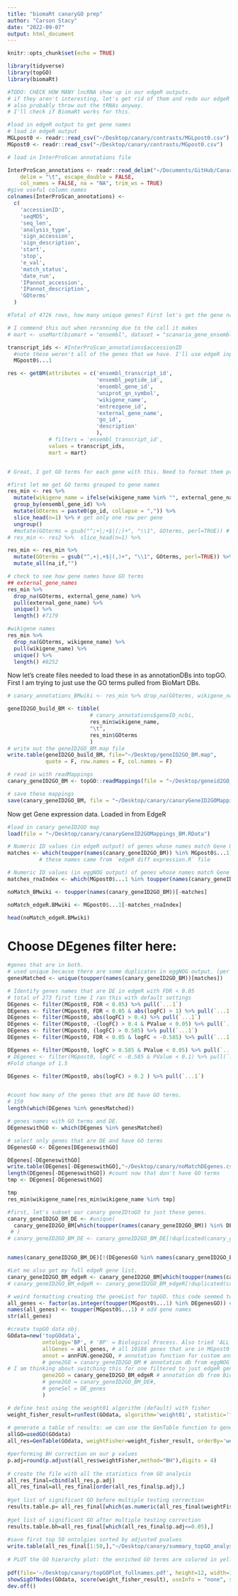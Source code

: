 ```yaml
---
title: "biomaRt canaryGO prep"
author: "Carson Stacy"
date: "2022-09-07"
output: html_document
---
```


```r
knitr::opts_chunk$set(echo = TRUE)
```

```r
library(tidyverse)
library(topGO)
library(biomaRt)
```

```r
#TODO: CHECK HOW MANY lncRNA show up in our edgeR outputs.
# if they aren't interesting, let's get rid of them and redo our edgeR output.
# also probably throw out the tRNAs anyway.
# I'll check if BiomaRt works for this.

#load in edgeR output to get gene names
# load in edgeR output
MGLpost0 <- readr::read_csv("~/Desktop/canary/contrasts/MGLpost0.csv")
MGpost0 <- readr::read_csv("~/Desktop/canary/contrasts/MGpost0.csv")

# load in InterProScan annotations file

InterProScan_annotations <- readr::read_delim("~/Documents/GitHub/CanarySeq/geneAnnotations/canaryGOviaIPS.tsv", 
    delim = "\t", escape_double = FALSE, 
    col_names = FALSE, na = "NA", trim_ws = TRUE)
#give useful column names
colnames(InterProScan_annotations) <- 
  c(
    'accessionID',
    'seqMD5',
    'seq_len',
    'analysis_type',
    'sign_accession',
    'sign_description',
    'start',
    'stop',
    'e_val',
    'match_status',
    'date_run',
    'IPannot_accession',
    'IPannot_description',
    'GOterms'
  )

#Total of 472k rows, how many unique genes? First let's get the gene names from column 1 transcript IDs

# I commend this out when rerunning due to the call it makes
# mart <- useMart(biomart = "ensembl", dataset = "scanaria_gene_ensembl")

transcript_ids <- #InterProScan_annotations$accessionID 
  #note these weren't all of the genes that we have. I'll use edgeR input instead to get them all.
  MGpost0$...1

res <- getBM(attributes = c('ensembl_transcript_id',
                            'ensembl_peptide_id',
                            'ensembl_gene_id', 
                            'uniprot_gn_symbol',
                            'wikigene_name',
                            'entrezgene_id',
                            'external_gene_name',
                            'go_id',
                            'description'
                            ),
             # filters = 'ensembl_transcript_id', 
             values = transcript_ids,
             mart = mart)


# Great, I got GO terms for each gene with this. Need to format them properly.

#first let me get GO terms grouped to gene names
res_min <- res %>% 
  mutate(wikigene_name = ifelse(wikigene_name %in% "", external_gene_name, wikigene_name))%>%
  group_by(ensembl_gene_id) %>%
  mutate(GOterms = paste0(go_id, collapse = ",")) %>%
  slice_head(n=1) %>% # get only one row per gene
  ungroup()
  #mutate(GOterms = gsub("^;+|;+$|(;)+", "\\1", GOterms, perl=TRUE)) # %>%  # tidy up the extra ;;; in Go terms
# res_min <- res2 %>%  slice_head(n=1) %>% 

res_min <- res_min %>%
  mutate(GOterms = gsub("^,+|,+$|(,)+", "\\1", GOterms, perl=TRUE)) %>%  # tidy up the extra ;;; in Go terms
  mutate_all(na_if,"")

# check to see how gene names have GO terms
## external_gene_names
res_min %>% 
  drop_na(GOterms, external_gene_name) %>% 
  pull(external_gene_name) %>% 
  unique() %>% 
  length() #7179

#wikigene names
res_min %>% 
  drop_na(GOterms, wikigene_name) %>% 
  pull(wikigene_name) %>% 
  unique() %>%
  length() #8252
```

Now let's create files needed to load these in as annotationDBs into topGO. First I am trying to just use the GO terms pulled from BioMart DBs.
```r
# canary_annotations_BMwiki <- res_min %>% drop_na(GOterms, wikigene_name)

geneID2GO_build_BM <- tibble(
                          # canary_annotations$geneID_ncbi,
                          res_min$wikigene_name,
                          "\t",
                          res_min$GOterms
                          )
# write out the geneID2GO_BM.map file
write.table(geneID2GO_build_BM, file="~/Desktop/geneID2GO_BM.map",
            quote = F, row.names = F, col.names = F)

# read in with readMappings
canary_geneID2GO_BM <- topGO::readMappings(file = "~/Desktop/geneid2GO_BM.map")

# save these mappings
save(canary_geneID2GO_BM, file = "~/Desktop/canary/canaryGeneID2GOMappings_BM.RData")
```

Now get Gene expression data. Loaded in from EdgeR
```r

#load in canary geneID2GO map
load(file = "~/Desktop/canary/canaryGeneID2GOMappings_BM.RData")

# Numeric ID values (in edgeR output) of genes whose names match Gene Ontology Estimates with edgeR output gene names
matches <- which(toupper(names(canary_geneID2GO_BM)) %in% MGpost0$...1)
          # these names came from `edgeR diff expression.R` file

# Numeric ID values (in eggNOG output) of genes whose names match Gene Ontology Estimates with edgeR output gene names
matches_rnaIndex <- which(MGpost0$...1 %in% toupper(names(canary_geneID2GO_BM)))

```

```r
noMatch_BMwiki <- toupper(names(canary_geneID2GO_BM))[-matches]

noMatch_edgeR.BMwiki <- MGpost0$...1[-matches_rnaIndex]

head(noMatch_edgeR.BMwiki)
```

# Choose DEgenes filter here:

```r
#genes that are in both.
# used unique because there are some duplicates in eggNOG output. (per isoform)
genesMatched <- unique(toupper(names(canary_geneID2GO_BM))[matches])

# Identify genes names that are DE in edgeR with FDR < 0.05
# total of 273 first time I ran this with default settings
DEgenes <- filter(MGpost0, FDR < 0.05) %>% pull(`...1`)
DEgenes <- filter(MGpost0, FDR < 0.05 & abs(logFC) > 1) %>% pull(`...1`)
DEgenes <- filter(MGpost0, abs(logFC) > 0.4) %>% pull(`...1`)
DEgenes <- filter(MGpost0, -(logFC) > 0.4 & PValue < 0.05) %>% pull(`...1`)
DEgenes <- filter(MGpost0, (logFC) > 0.585) %>% pull(`...1`)
DEgenes <- filter(MGpost0, FDR < 0.05 & logFC < -0.585) %>% pull(`...1`)

DEgenes <- filter(MGpost0, logFC > 0.585 & PValue < 0.05) %>% pull(`...1`)
# DEgenes <- filter(MGpost0, logFC < -0.585 & PValue < 0.1) %>% pull(`...1`)
#Fold change of 1.5

DEgenes <- filter(MGpost0, abs(logFC) > 0.2 ) %>% pull(`...1`)


#count how many of the genes that are DE have GO terms.
# 159
length(which(DEgenes %in% genesMatched))

# genes names with GO terms and DE.
DEgeneswithGO <- which(DEgenes %in% genesMatched)

# select only genes that are DE and have GO terms
DEgenesGO <- DEgenes[DEgeneswithGO]

DEgenes[-DEgeneswithGO]
write.table(DEgenes[-DEgeneswithGO],"~/Desktop/canary/noMatchDEgenes.csv",sep=",",quote=FALSE,row.names=FALSE)
length(DEgenes[-DEgeneswithGO]) #count now that don't have GO terms
tmp <- DEgenes[-DEgeneswithGO]

tmp
res_min$wikigene_name[res_min$wikigene_name %in% tmp]
```






```r
#first, let's subset our canary geneIDtoGO to just these genes.
canary_geneID2GO_BM_DE <- #unique(
  canary_geneID2GO_BM[which(toupper(names(canary_geneID2GO_BM)) %in% DEgenesGO)] 
 # )
# canary_geneID2GO_BM_DE <- canary_geneID2GO_BM_DE[!duplicated(canary_geneID2GO_BM_DE)]


names(canary_geneID2GO_BM_DE)[!(DEgenesGO %in% names(canary_geneID2GO_BM_DE))]

#Let me also get my full edgeR gene list.
canary_geneID2GO_BM_edgeR <- canary_geneID2GO_BM[which(toupper(names(canary_geneID2GO_BM)) %in% genesMatched)] 
# canary_geneID2GO_BM_edgeR <- canary_geneID2GO_BM_edgeR[!duplicated(canary_geneID2GO_BM_edgeR)]

# weird formatting creating the geneList for topGO. this code seemed to work for me.
all_genes <- factor(as.integer(toupper(MGpost0$...1) %in% DEgenesGO)) # create 0 1 factors.
names(all_genes) <- toupper(MGpost0$...1) # add gene names
str(all_genes)
```

```r
#create topGO data obj.
GOdata=new('topGOdata', 
           ontology='BP', # 'BP' = Biological Process. Also tried 'ALL' but doesn't work.
           allGenes = all_genes, # all 10188 genes that are in MGpost0 data from edgeR. factor=1 for those that are DE.
           annot = annFUN.gene2GO, # annotation function for custom annotation
           # gene2GO = canary_geneID2GO_BM # annotation db from eggNOG output.
# I am thinking about switching this for one filtered to just edgeR genes:
           gene2GO = canary_geneID2GO_BM_edgeR # annotation db from BiomaRt.
           # gene2GO = canary_geneID2GO_BM_DE#, 
           # geneSel = DE_genes
           )
```


```r
# define test using the weight01 algorithm (default) with fisher
weight_fisher_result=runTest(GOdata, algorithm='weight01', statistic='fisher') 
 
# generate a table of results: we can use the GenTable function to generate a summary table with the results from tests applied to the topGOdata object.
allGO=usedGO(GOdata)
all_res=GenTable(GOdata, weightFisher=weight_fisher_result, orderBy='weightFisher', topNodes=length(allGO), numChar = 200)

#performing BH correction on our p values
p.adj=round(p.adjust(all_res$weightFisher,method="BH"),digits = 4)
 
# create the file with all the statistics from GO analysis
all_res_final=cbind(all_res,p.adj)
all_res_final=all_res_final[order(all_res_final$p.adj),]
 
#get list of significant GO before multiple testing correction
results.table.p= all_res_final[which(as.numeric(all_res_final$weightFisher)<=0.1),]
 
#get list of significant GO after multiple testing correction
results.table.bh=all_res_final[which(all_res_final$p.adj<=0.05),]
 
#save first top 50 ontolgies sorted by adjusted pvalues
write.table(all_res_final[1:50,],"~/Desktop/canary/summary_topGO_analysis.csv",sep=",",quote=FALSE,row.names=FALSE)
 
# PLOT the GO hierarchy plot: the enriched GO terms are colored in yellow/red according to significance level
 
pdf(file='~/Desktop/canary/topGOPlot_fullnames.pdf', height=12, width=12, paper='special', pointsize=18)
showSigOfNodes(GOdata, score(weight_fisher_result), useInfo = "none", sigForAll=FALSE, firstSigNodes=2,.NO.CHAR=50)
dev.off()
```